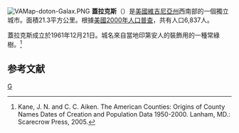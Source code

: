 {{noteTA
|T=zh-hans:盖拉克斯 (弗吉尼亚州);zh-hk:蓋拉克斯 (維珍尼亞州);zh-tw:蓋拉克斯 (維吉尼亞州);
|1=zh-hans:弗吉尼亚州;zh-hk:維珍尼亞州;zh-tw:維吉尼亞州;
}}
[[File:VAMap-doton-Galax.PNG|right]]
'''蓋拉克斯'''（{{lang-en|Galax}}）是[[美國|美國]][[維吉尼亞州|維吉尼亞州]]西南部的一個獨立城市。面積21.3平方公里。根據[[美國2000年人口普查|美國2000年人口普查]]，共有人口6,837人。

蓋拉克斯成立於1961年12月21日。城名來自當地印第安人的裝飾用的一種常綠樹。<ref>Kane, J. N. and C. C. Aiken. The American Counties: Origins of County Names Dates of Creation and Population Data 1950-2000. Lanham, MD.: Scarecrow Press, 2005.</ref>

==参考文献==
<div class="references-small">
<references />
</div>
{{弗吉尼亚州}}
[[Category:弗吉尼亚州城市|G]]